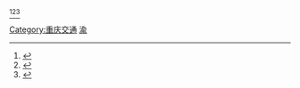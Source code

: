 {{Catnav|頁面分類|各種主題的頁面分類|按國家分類|各國交通|中国交通|中国铁路|中国各省铁路}}
{{Catnav|頁面分類|各種主題的頁面分類|依中国各省来作的分类|中國各省交通|重庆交通}}
{{Catmore|重庆铁路}}<ref>{{cite book|author=重庆市地方志编纂委员会总编辑室|title=重庆市志（第五卷）|publisher=成都科技大学出版社|year=1994-12|isbn=7-5616-2208-2|url=http://109.244.99.129:8083/dfz//static/plugin/pdf/web/book_view.html?timestamp=1623162056924&bookId=7100383f690249a5be799db49291eb92&file=http://109.244.99.129:8083/book/7100383f690249a5be799db49291eb92/0.html&bookName=%E9%87%8D%E5%BA%86%E5%B8%82%E5%BF%97%EF%BC%88%E7%AC%AC%E4%BA%94%E5%8D%B7%EF%BC%89|chapter=铁路运输志}}</ref><ref>{{Cite book|title=四川省志•交通志|last=四川省地方志编纂委员会|first=|publisher=[[四川科学技术出版社|四川科学技术出版社]]|year=1995-05|isbn=7-5364-1314-9|location=[[成都市|成都市]]|pages=|url=http://202.61.89.158:81/importBook/portal/content/info?id=0aa6db0a098d448c93af01e58b6eae6f|work=第一轮四川省志}}</ref><ref>{{Cite book|title=四川省志-铁路志（1986-2005）|last=|first=|publisher=方志出版社|year=2018|isbn=978-7-5144-3023-3|location=|pages=|url=http://202.61.89.158:81/importBook/portal/content/info?id=70cd313980044ba389195878b64cd2ae}}</ref>

[[Category:重庆交通|Category:重庆交通]]
[[Category:中国各省铁路|渝]]